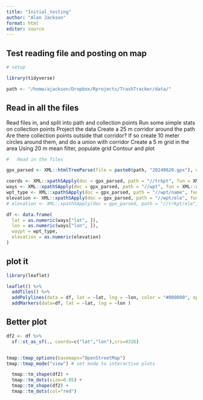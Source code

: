 ```yaml
---
title: "Initial_testing"
author: "Alan Jackson"
format: html
editor: source
---
```


##    Test reading file and posting on map

```r

# setup

library(tidyverse)

path <- "/home/ajackson/Dropbox/Rprojects/TrashTracker/data/"


```

##        Read in all the files

Read files in, and split into path and collection points
Run some simple stats on collection points
Project the data
Create a 25 m corridor around the path
Are there collection points outside that corridor?
If so create 10 meter circles around them, and do a union with corridor
Create a 5 m grid in the area
Using 20 m mean filter, populate grid
Contour and plot


```r

#   Read in the files

gpx_parsed <- XML::htmlTreeParse(file = paste0(path, "20240620.gpx"), useInternalNodes = TRUE)

coords <- XML::xpathSApply(doc = gpx_parsed, path = "//trkpt", fun = XML::xmlAttrs)
ways <- XML::xpathSApply(doc = gpx_parsed, path = "//wpt", fun = XML::xmlAttrs)
wpt_type <- XML::xpathSApply(doc = gpx_parsed, path = "//wpt/name", fun = XML::xmlValue)
elevation <- XML::xpathSApply(doc = gpx_parsed, path = "//wpt/ele", fun = XML::xmlValue)
# elevation <- XML::xpathSApply(doc = gpx_parsed, path = "//trkpt/ele", fun = XML::xmlValue)

df <- data.frame(
  lat = as.numeric(ways["lat", ]),
  lon = as.numeric(ways["lon", ]),
  waypt = wpt_type,
  elevation = as.numeric(elevation)
)

```

## plot it

```r
library(leaflet)

leaflet() %>%
  addTiles() %>%
  addPolylines(data = df, lat = ~lat, lng = ~lon, color = "#000000", opacity = 0.8, weight = 3) %>% 
  addMarkers(data=df, lat = ~lat, lng = ~lon )
```


##        Better plot

```r

df2 <- df %>% 
  sf::st_as_sf(., coords=c("lat","lon"),crs=4326)


tmap::tmap_options(basemaps="OpenStreetMap")
tmap::tmap_mode("view") # set mode to interactive plots

  tmap::tm_shape(df2) + 
  tmap::tm_dots(size=0.05) +
  tmap::tm_shape(df2) + 
  tmap::tm_dots(col="red")
```















